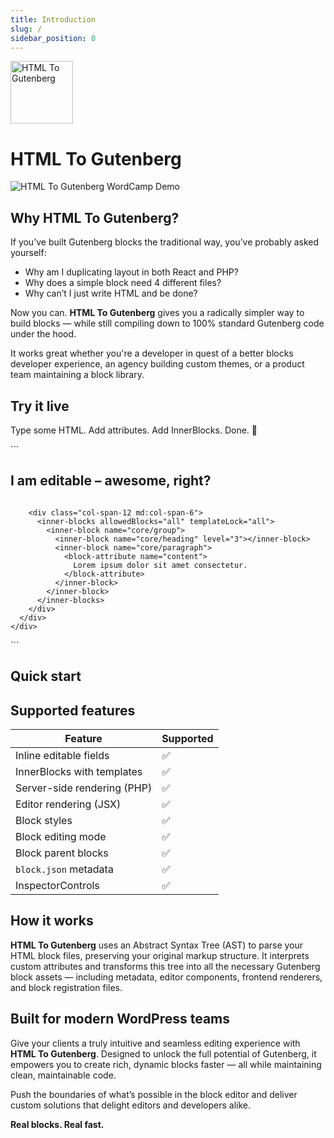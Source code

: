 ```yaml
---
title: Introduction
slug: /
sidebar_position: 0
---
```




<img src="/img/logo.svg" alt="HTML To Gutenberg" width="100" />

# HTML To Gutenberg

<Introduction />

![HTML To Gutenberg WordCamp Demo](/img/wordcamp-demo.png)

## Why HTML To Gutenberg?

If you’ve built Gutenberg blocks the traditional way, you’ve probably asked yourself:

- Why am I duplicating layout in both React and PHP?
- Why does a simple block need 4 different files?
- Why can’t I just write HTML and be done?

Now you can. **HTML To Gutenberg** gives you a radically simpler way to build blocks — while still compiling down to 100% standard Gutenberg code under the hood.

It works great whether you're a developer in quest of a better blocks developer experience, an agency building custom themes, or a product team maintaining a block library.

## Try it live

Type some HTML. Add attributes. Add InnerBlocks. Done. 🎉

<LiveEditor>
  ```
  <section class="py-20 bg-blue-200" data-parent="custom/parent-block" data-editing-mode="contentOnly">
    <div class="container">
      <div class="grid grid-cols-12 gap-4">
        <div class="col-span-12 md:col-span-6">
          <h2 class="text-2xl" data-bind="section_title">I am editable – awesome, right?</h2>
          <img class="aspect-square object-cover" data-bind="section_image" />
        </div>

        <div class="col-span-12 md:col-span-6">
          <inner-blocks allowedBlocks="all" templateLock="all">
            <inner-block name="core/group">
              <inner-block name="core/heading" level="3"></inner-block>
              <inner-block name="core/paragraph">
                <block-attribute name="content">
                  Lorem ipsum dolor sit amet consectetur.
                </block-attribute>
              </inner-block>
            </inner-block>
          </inner-blocks>
        </div>
      </div>
    </div>

  </section>
  ```
</LiveEditor>

## Quick start

<QuickStart />

## Supported features

| Feature                     | Supported          |
| --------------------------- | ------------------ |
| Inline editable fields      | :white_check_mark: |
| InnerBlocks with templates  | :white_check_mark: |
| Server-side rendering (PHP) | :white_check_mark: |
| Editor rendering (JSX)      | :white_check_mark: |
| Block styles                | :white_check_mark: |
| Block editing mode          | :white_check_mark: |
| Block parent blocks         | :white_check_mark: |
| `block.json` metadata       | :white_check_mark: |
| InspectorControls           | :white_check_mark: |

## How it works

**HTML To Gutenberg** uses an Abstract Syntax Tree (AST) to parse your HTML block files, preserving your original markup structure. It interprets custom attributes and transforms this tree into all the necessary Gutenberg block assets — including metadata, editor components, frontend renderers, and block registration files.

## Built for modern WordPress teams

Give your clients a truly intuitive and seamless editing experience with **HTML To Gutenberg**. Designed to unlock the full potential of Gutenberg, it empowers you to create rich, dynamic blocks faster — all while maintaining clean, maintainable code.

Push the boundaries of what’s possible in the block editor and deliver custom solutions that delight editors and developers alike.

**Real blocks. Real fast.**
